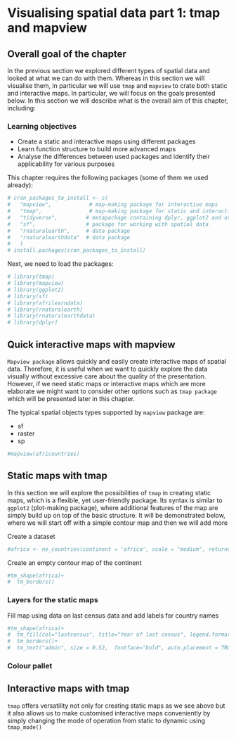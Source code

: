 # Visualising spatial data part 1: tmap and mapview {#visualising1}

## Overall goal of the chapter
In the previous section we explored different types of spatial data and looked at what we can do with them. Whereas in this section we will visualise them, in particular we will use `tmap` and `mapview` to crate both static and interactive maps. In particular, we will focus on the goals presented below.
In this section we will describe what is the overall aim of this chapter, including:

<style>
div.green { background-color:#e3ffd9; border-radius: 5px; padding: 20px;}
</style>
<div class = "green">
### Learning objectives {-}

- Create a static and interactive maps using different packages
- Learn function structure to build more advanced maps
- Analyse the differences between used packages and identify their applicability for various purposes

</div>


This chapter requires the following packages (some of them we used already):

```r
# cran_packages_to_install <- c(
#   "mapview",            # map-making package for interactive maps
#   "tmap",               # map-making package for static and interactive maps
#   "tidyverse",         # metapackage containing dplyr, ggplot2 and other packages
#   "sf",                # package for working with spatial data
#   "rnaturalearth",     # data package
#   "rnaturalearthdata"  # data package
#   )
# install.packages(cran_packages_to_install)
```

Next, we need to load the packages:

```r
# library(tmap)
# library(mapview)
# library(ggplot2)
# library(sf)
# library(afrilearndata)
# library(rnaturalearth)
# library(rnaturalearthdata)
# library(dplyr)
```

## Quick interactive maps with mapview
`Mapview package` allows quickly and easily create interactive maps of spatial data. Therefore, it is useful when we want to quickly explore the data visually without excessive care about the quality of the presentation. However, if we need static maps or interactive maps which are more elaborate we might want to consider other options such as `tmap package` which will be presented later in this chapter.<br/>

The typical spatial objects types supported by `mapview` package are: 

- sf
- raster
- sp


```r
#mapview(africountries)
```

## Static maps with tmap
In this section we will explore the possibilities of `tmap` in creating static maps, which is a flexible, yet user-friendly package. Its syntax is similar to `ggplot2` (plot-making package), where additional features of the map are simply build up on top of the basic structure. It will be demonstrated below, where we will start off with a simple contour map and then we will add more 


Create a dataset
```r
#africa <- ne_countries(continent = 'africa', scale = "medium", returnclass = "sf")
```

Create an empty contour map of the continent

```r
#tm_shape(africa)+
#  tm_borders()
```

### Layers for the static maps

Fill map using data on last census data and add labels for country names

```r
#tm_shape(africa)+
#  tm_fill(col="lastcensus", title="Year of last census", legend.format = list(format="s"))+
#  tm_borders()+
#  tm_text("admin", size = 0.52,  fontface="bold", auto.placement = TRUE)

```

### Colour pallet

## Interactive maps with tmap

`tmap` offers versatility not only for creating static maps as we see above but it also allows us to make customised interactive maps conveniently by simply changing the mode of operation from static to dynamic using `tmap_mode()`

